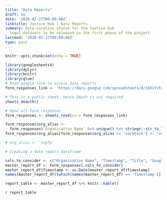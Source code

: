 ```yaml
---
title: "Data Reports"
draft: no
date: '2020-02-27T00:00:00Z'
linktitle: Justice Hub | Data Reports
summary: Data curation status for the Justice Hub
  legal datasets to be released in the first phase of the project
lastmod: '2020-02-27T00:00:00Z'
type: post
---
```


```r
knitr::opts_chunk$set(echo = TRUE)
```

```r
library(googlesheets4)
library(dplyr)
library(knitr)
library(glue)
# Read google form to access data reports
form_responses_link <- 'https://docs.google.com/spreadsheets/d/1OX1YcFadTx3IpUqae-7yhuZqt-ebAz9skD9hEab10ME/edit?usp=sharing'

# This is a public sheet, hence OAuth is not required
sheets_deauth()

# Read all form responses
form_responses <- sheets_read(ss = form_responses_link)

form_responses$org_alias <-
  form_responses$`Organisation Name` %>% unique() %>% stringr::str_to_lower() %>% stringr::str_trim()
form_responses$org_alias[form_responses$org_alias == 'veratech'] <- 'veratechIN'

# org_alias <- 'nipfp'

# Creating a data report dataframe

cols_to_consider <- c("Organisation Name", "Timestamp", "Title", "Google Drive Dataset URL", "Dataset issue report", "Data Issue Status")
master_report_df <- form_responses[,cols_to_consider]
master_report_df$Timestamp <- as.Date(master_report_df$Timestamp)
names(master_report_df)[which(names(master_report_df) == 'Timestamp')] <- 'Date added'
```

```r
report_table <- master_report_df %>% knitr::kable()
```


`r report_table `
